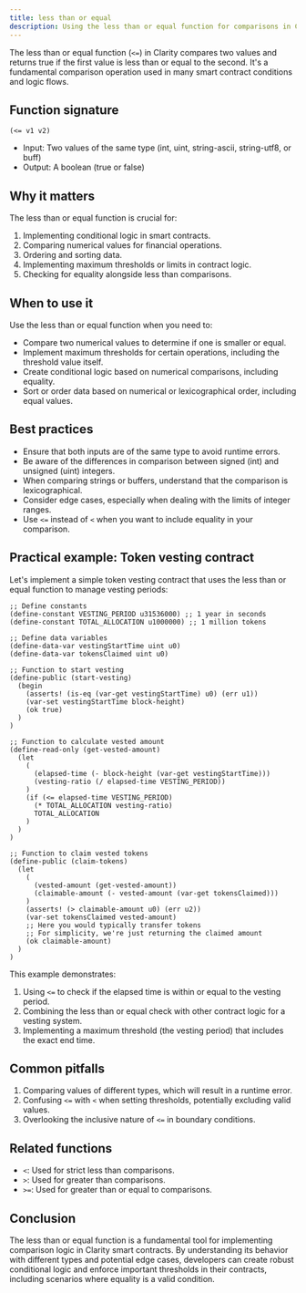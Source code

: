 ```yaml
---
title: less than or equal
description: Using the less than or equal function for comparisons in Clarity smart contracts.
---
```


The less than or equal function (`<=`) in Clarity compares two values and returns true if the first value is less than or equal to the second. It's a fundamental comparison operation used in many smart contract conditions and logic flows.

## Function signature

```clarity
(<= v1 v2)
```

- Input: Two values of the same type (int, uint, string-ascii, string-utf8, or buff)
- Output: A boolean (true or false)

## Why it matters

The less than or equal function is crucial for:

1. Implementing conditional logic in smart contracts.
2. Comparing numerical values for financial operations.
3. Ordering and sorting data.
4. Implementing maximum thresholds or limits in contract logic.
5. Checking for equality alongside less than comparisons.

## When to use it

Use the less than or equal function when you need to:

- Compare two numerical values to determine if one is smaller or equal.
- Implement maximum thresholds for certain operations, including the threshold value itself.
- Create conditional logic based on numerical comparisons, including equality.
- Sort or order data based on numerical or lexicographical order, including equal values.

## Best practices

- Ensure that both inputs are of the same type to avoid runtime errors.
- Be aware of the differences in comparison between signed (int) and unsigned (uint) integers.
- When comparing strings or buffers, understand that the comparison is lexicographical.
- Consider edge cases, especially when dealing with the limits of integer ranges.
- Use `<=` instead of `<` when you want to include equality in your comparison.

## Practical example: Token vesting contract

Let's implement a simple token vesting contract that uses the less than or equal function to manage vesting periods:

```clarity
;; Define constants
(define-constant VESTING_PERIOD u31536000) ;; 1 year in seconds
(define-constant TOTAL_ALLOCATION u1000000) ;; 1 million tokens

;; Define data variables
(define-data-var vestingStartTime uint u0)
(define-data-var tokensClaimed uint u0)

;; Function to start vesting
(define-public (start-vesting)
  (begin
    (asserts! (is-eq (var-get vestingStartTime) u0) (err u1))
    (var-set vestingStartTime block-height)
    (ok true)
  )
)

;; Function to calculate vested amount
(define-read-only (get-vested-amount)
  (let
    (
      (elapsed-time (- block-height (var-get vestingStartTime)))
      (vesting-ratio (/ elapsed-time VESTING_PERIOD))
    )
    (if (<= elapsed-time VESTING_PERIOD)
      (* TOTAL_ALLOCATION vesting-ratio)
      TOTAL_ALLOCATION
    )
  )
)

;; Function to claim vested tokens
(define-public (claim-tokens)
  (let
    (
      (vested-amount (get-vested-amount))
      (claimable-amount (- vested-amount (var-get tokensClaimed)))
    )
    (asserts! (> claimable-amount u0) (err u2))
    (var-set tokensClaimed vested-amount)
    ;; Here you would typically transfer tokens
    ;; For simplicity, we're just returning the claimed amount
    (ok claimable-amount)
  )
)
```

This example demonstrates:
1. Using `<=` to check if the elapsed time is within or equal to the vesting period.
2. Combining the less than or equal check with other contract logic for a vesting system.
3. Implementing a maximum threshold (the vesting period) that includes the exact end time.

## Common pitfalls

1. Comparing values of different types, which will result in a runtime error.
2. Confusing `<=` with `<` when setting thresholds, potentially excluding valid values.
3. Overlooking the inclusive nature of `<=` in boundary conditions.

## Related functions

- `<`: Used for strict less than comparisons.
- `>`: Used for greater than comparisons.
- `>=`: Used for greater than or equal to comparisons.

## Conclusion

The less than or equal function is a fundamental tool for implementing comparison logic in Clarity smart contracts. By understanding its behavior with different types and potential edge cases, developers can create robust conditional logic and enforce important thresholds in their contracts, including scenarios where equality is a valid condition.
